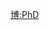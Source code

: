 {{Userbox
  |border-c = #8888FF
  |border-s = 1
  |id-c     = #8888FF
  |id-s     = 12
  |id-fc    = #000000
  |info-c   = #EEEEFF
  |info-s   = 10
  |info-fc  = #000000
  |id       = Ph.D.
  |info     = 這個用戶擁有[[:Category:維基哲學博士|哲學博士]]學位。
  |usercategory = 維基哲學博士
  |nocat    = {{{nocat|}}}
}}<noinclude> [[Category:學位用戶框模板|博:PhD]]</noinclude>
